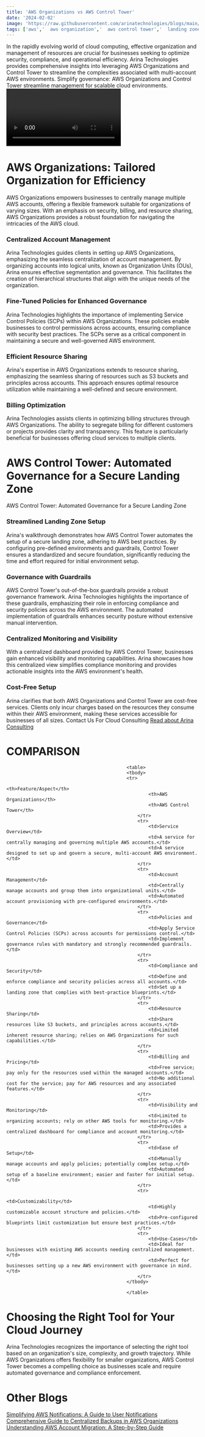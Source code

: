 ```yaml
---
title: 'AWS Organizations vs AWS Control Tower'
date: '2024-02-02'
image: 'https://raw.githubusercontent.com/arinatechnologies/blogs/main/images/controltower.webp'
tags: ['aws','  aws organization','  aws control tower','  landing zone','  Guardrails', 'AWS', 'SCPs']
---
```

In the rapidly evolving world of cloud computing, effective organization and management of resources are crucial for businesses seeking to optimize security, compliance, and operational efficiency. Arina Technologies provides comprehensive insights into leveraging AWS Organizations and Control Tower to streamline the complexities associated with multi-account AWS environments.
Simplify governance: AWS Organizations and Control Tower streamline management for scalable cloud environments.
<Video id="n38fcWzG9O0" title="AWS Organizations vs AWS Control Tower"/>

# AWS Organizations: Tailored Organization for Efficiency
AWS Organizations empowers businesses to centrally manage multiple AWS accounts, offering a flexible framework suitable for organizations of varying sizes. With an emphasis on security, billing, and resource sharing, AWS Organizations provides a robust foundation for navigating the intricacies of the AWS cloud.

### Centralized Account Management
Arina Technologies guides clients in setting up AWS Organizations, emphasizing the seamless centralization of account management. By organizing accounts into logical units, known as Organization Units (OUs), Arina ensures effective segmentation and governance. This facilitates the creation of hierarchical structures that align with the unique needs of the organization.

### Fine-Tuned Policies for Enhanced Governance
Arina Technologies highlights the importance of implementing Service Control Policies (SCPs) within AWS Organizations. These policies enable businesses to control permissions across accounts, ensuring compliance with security best practices. The SCPs serve as a critical component in maintaining a secure and well-governed AWS environment.
### Efficient Resource Sharing
Arina's expertise in AWS Organizations extends to resource sharing, emphasizing the seamless sharing of resources such as S3 buckets and principles across accounts. This approach ensures optimal resource utilization while maintaining a well-defined and secure environment.

### Billing Optimization
Arina Technologies assists clients in optimizing billing structures through AWS Organizations. The ability to segregate billing for different customers or projects provides clarity and transparency. This feature is particularly beneficial for businesses offering cloud services to multiple clients.

# AWS Control Tower: Automated Governance for a Secure Landing Zone
AWS Control Tower: Automated Governance for a Secure Landing Zone

### Streamlined Landing Zone Setup
Arina's walkthrough demonstrates how AWS Control Tower automates the setup of a secure landing zone, adhering to AWS best practices. By configuring pre-defined environments and guardrails, Control Tower ensures a standardized and secure foundation, significantly reducing the time and effort required for initial environment setup.

### Governance with Guardrails
AWS Control Tower's out-of-the-box guardrails provide a robust governance framework. Arina Technologies highlights the importance of these guardrails, emphasizing their role in enforcing compliance and security policies across the AWS environment. The automated implementation of guardrails enhances security posture without extensive manual intervention.

### Centralized Monitoring and Visibility
With a centralized dashboard provided by AWS Control Tower, businesses gain enhanced visibility and monitoring capabilities. Arina showcases how this centralized view simplifies compliance monitoring and provides actionable insights into the AWS environment's health.

### Cost-Free Setup
Arina clarifies that both AWS Organizations and Control Tower are cost-free services. Clients only incur charges based on the resources they consume within their AWS environment, making these services accessible for businesses of all sizes.
Contact Us For Cloud Consulting [Read about Arina Consulting](https://www.arinatechnologies.com/consulting)<br/>

# COMPARISON


                                                <table>
                                                <tbody>
                                                <tr>
                                                        <th>Feature/Aspect</th>
                                                        <th>AWS Organizations</th>
                                                        <th>AWS Control Tower</th>
                                                    </tr>
                                                    <tr>
                                                        <td>Service Overview</td>
                                                        <td>A service for centrally managing and governing multiple AWS accounts.</td>
                                                        <td>A service designed to set up and govern a secure, multi-account AWS environment.</td>
                                                    </tr>
                                                    <tr>
                                                        <td>Account Management</td>
                                                        <td>Centrally manage accounts and group them into organizational units.</td>
                                                        <td>Automated account provisioning with pre-configured environments.</td>
                                                    </tr>
                                                    <tr>
                                                        <td>Policies and Governance</td>
                                                        <td>Apply Service Control Policies (SCPs) across accounts for permissions control.</td>
                                                        <td>Implement governance rules with mandatory and strongly recommended guardrails.</td>
                                                    </tr>
                                                    <tr>
                                                        <td>Compliance and Security</td>
                                                        <td>Define and enforce compliance and security policies across all accounts.</td>
                                                        <td>Set up a landing zone that complies with best-practice blueprints.</td>
                                                    </tr>
                                                    <tr>
                                                        <td>Resource Sharing</td>
                                                        <td>Share resources like S3 buckets, and principles across accounts.</td>
                                                        <td>Limited inherent resource sharing; relies on AWS Organizations for such capabilities.</td>
                                                    </tr>
                                                    <tr>
                                                        <td>Billing and Pricing</td>
                                                        <td>Free service; pay only for the resources used within the managed accounts.</td>
                                                        <td>No additional cost for the service; pay for AWS resources and any associated features.</td>
                                                    </tr>
                                                    <tr>
                                                        <td>Visibility and Monitoring</td>
                                                        <td>Limited to organizing accounts; rely on other AWS tools for monitoring.</td>
                                                        <td>Provides a centralized dashboard for compliance and account monitoring.</td>
                                                    </tr>
                                                    <tr>
                                                        <td>Ease of Setup</td>
                                                        <td>Manually manage accounts and apply policies; potentially complex setup.</td>
                                                        <td>Automated setup of a baseline environment; easier and faster for initial setup.</td>
                                                    </tr>
                                                    <tr>
                                                        <td>Customizability</td>
                                                        <td>Highly customizable account structure and policies.</td>
                                                        <td>Pre-configured blueprints limit customization but ensure best practices.</td>
                                                    </tr>
                                                    <tr>
                                                        <td>Use-Cases</td>
                                                        <td>Ideal for businesses with existing AWS accounts needing centralized management.</td>
                                                        <td>Perfect for businesses setting up a new AWS environment with governance in mind.</td>
                                                    </tr>
                                                </tbody>
                                                    
                                                </table> 

# Choosing the Right Tool for Your Cloud Journey
Arina Technologies recognizes the importance of selecting the right tool based on an organization's size, complexity, and growth trajectory. While AWS Organizations offers flexibility for smaller organizations, AWS Control Tower becomes a compelling choice as businesses scale and require automated governance and compliance enforcement.

# Other Blogs
[Simplifying AWS Notifications: A Guide to User Notifications](https://www.arinatechnologies.com/posts/user-notifications) <br/>
[Comprehensive Guide to Centralized Backups in AWS Organizations](https://www.arinatechnologies.com/posts/backups-orgs) <br/>
[Understanding AWS Account Migration: A Step-by-Step Guide](https://www.arinatechnologies.com/posts/awsaccountmigration) <br/>
